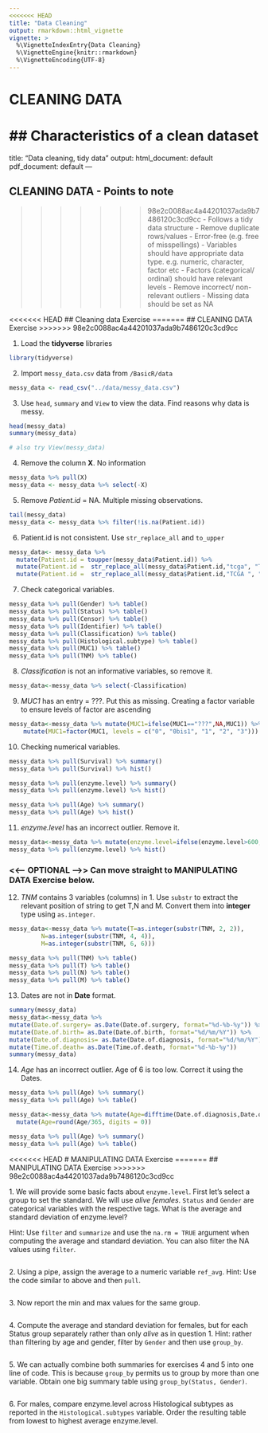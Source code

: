 ```yaml
---
<<<<<<< HEAD
title: "Data Cleaning"
output: rmarkdown::html_vignette
vignette: >
  %\VignetteIndexEntry{Data Cleaning}
  %\VignetteEngine{knitr::rmarkdown}
  %\VignetteEncoding{UTF-8}
---
```


# CLEANING DATA 

## Characteristics of a clean dataset
=======
title: "Data cleaning, tidy data"
output:
  html_document: default
  pdf_document: default
---

## CLEANING DATA - Points to note
>>>>>>> 98e2c0088ac4a44201037ada9b7486120c3cd9cc
- Follows a tidy data structure
- Remove duplicate rows/values
- Error-free (e.g. free of misspellings)
- Variables should have appropriate data type. e.g. numeric, character, factor etc
- Factors (categorical/ ordinal) should have relevant levels
- Remove incorrect/ non-relevant outliers
- Missing data should be set as NA


<<<<<<< HEAD
## Cleaning data Exercise
=======
## CLEANING DATA Exercise
>>>>>>> 98e2c0088ac4a44201037ada9b7486120c3cd9cc

1. Load the __tidyverse__ libraries

```r
library(tidyverse)
```

2. Import `messy_data.csv` data from `/BasicR/data`

```r
messy_data <- read_csv("../data/messy_data.csv")
```


3. Use `head`, `summary` and `View` to view the data. Find reasons why data is messy.
```r
head(messy_data)
summary(messy_data)

# also try View(messy_data)
```

4. Remove the column __X__. No information
```r
messy_data %>% pull(X)
messy_data <- messy_data %>% select(-X)

```


5. Remove _Patient.id_ = NA. Multiple missing observations.
```r
tail(messy_data)
messy_data <- messy_data %>% filter(!is.na(Patient.id))
```


6. Patient.id is not consistent. Use `str_replace_all` and `to_upper`
```r
messy_data<- messy_data %>% 
  mutate(Patient.id = toupper(messy_data$Patient.id)) %>% 
  mutate(Patient.id =  str_replace_all(messy_data$Patient.id,"tcga", "TCGA")) %>% 
  mutate(Patient.id =  str_replace_all(messy_data$Patient.id,"TCGA ", "TCGA_")) 
```



7. Check categorical variables. 
```r
messy_data %>% pull(Gender) %>% table()
messy_data %>% pull(Status) %>% table()
messy_data %>% pull(Censor) %>% table()
messy_data %>% pull(Identifier) %>% table()
messy_data %>% pull(Classification) %>% table()
messy_data %>% pull(Histological.subtype) %>% table()
messy_data %>% pull(MUC1) %>% table()
messy_data %>% pull(TNM) %>% table()

```

8.  _Classification_ is not an informative variables, so remove it.
```r
messy_data<-messy_data %>% select(-Classification)
```



9. _MUC1_ has an entry = ???. Put this as missing. Creating a factor variable to ensure levels of factor are ascending
```r
messy_data<-messy_data %>% mutate(MUC1=ifelse(MUC1=="???",NA,MUC1)) %>%
    mutate(MUC1=factor(MUC1, levels = c("0", "0bis1", "1", "2", "3")))
```



10. Checking numerical variables. 
```r

messy_data %>% pull(Survival) %>% summary()
messy_data %>% pull(Survival) %>% hist()

messy_data %>% pull(enzyme.level) %>% summary()
messy_data %>% pull(enzyme.level) %>% hist()

messy_data %>% pull(Age) %>% summary()
messy_data %>% pull(Age) %>% hist()
```
11. _enzyme.level_ has an incorrect outlier. Remove it.
```r
messy_data<-messy_data %>% mutate(enzyme.level=ifelse(enzyme.level>600,NA,enzyme.level))
messy_data %>% pull(enzyme.level) %>% hist()
```

### <<--- OPTIONAL --->> Can move straight to MANIPULATING DATA Exercise below.

12. _TNM_ contains 3 variables (columns) in 1. Use `substr` to extract the relevant position of string to get T,N and M. Convert them into __integer__ type using `as.integer`.
```r
messy_data<-messy_data %>% mutate(T=as.integer(substr(TNM, 2, 2)),
         N=as.integer(substr(TNM, 4, 4)), 
         M=as.integer(substr(TNM, 6, 6)))

messy_data %>% pull(TNM) %>% table()
messy_data %>% pull(T) %>% table()
messy_data %>% pull(N) %>% table()
messy_data %>% pull(M) %>% table()
```

13. Dates are not in __Date__ format.
```r

summary(messy_data)
messy_data<-messy_data %>%  
mutate(Date.of.surgery= as.Date(Date.of.surgery, format="%d-%b-%y")) %>%
mutate(Date.of.birth= as.Date(Date.of.birth, format="%d/%m/%Y")) %>%
mutate(Date.of.diagnosis= as.Date(Date.of.diagnosis, format="%d/%m/%Y")) %>%
mutate(Time.of.death= as.Date(Time.of.death, format="%d-%b-%y"))
summary(messy_data)
```

14. _Age_ has an incorrect outlier. Age of 6 is too low. Correct it using the Dates.
```r
messy_data %>% pull(Age) %>% summary()
messy_data %>% pull(Age) %>% table()

messy_data<-messy_data %>% mutate(Age=difftime(Date.of.diagnosis,Date.of.birth, units = "days")) %>% 
  mutate(Age=round(Age/365, digits = 0))

messy_data %>% pull(Age) %>% summary()
messy_data %>% pull(Age) %>% table()

```



<<<<<<< HEAD
# MANIPULATING DATA Exercise
=======
## MANIPULATING DATA Exercise
>>>>>>> 98e2c0088ac4a44201037ada9b7486120c3cd9cc

1\. We will provide some basic facts about `enzyme.level`. First let's select a group to set the standard. We will use _alive_ _females_. `Status` and `Gender` are categorical variables with the respective tags. What is the average and standard deviation of enzyme.level? 

Hint: Use `filter` and `summarize` and use the `na.rm = TRUE` argument when computing the average and standard deviation. You can also filter the NA values using `filter`.
```r
```

2\. Using a pipe, assign the average to a numeric variable `ref_avg`. Hint: Use the code similar to above and then `pull`.
```r
```

3\. Now report the min and max values for the same group.
```r
```

4\. Compute the average and standard deviation for females, but for each Status group separately rather than only _alive_ as in question 1.  Hint: rather than filtering by age and gender, filter by `Gender` and then use `group_by`.
```r
```

5\. We can actually combine both summaries for exercises 4 and 5 into one line of code. This is because `group_by` permits us to group by more than one variable. Obtain one big summary table using `group_by(Status, Gender)`.
```r
```

6\. For males, compare enzyme.level across Histological subtypes as reported in the `Histological.subtypes` variable. Order the resulting table from lowest to highest average enzyme.level.
```r
```
